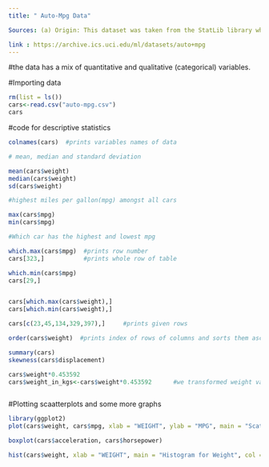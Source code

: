 ---
title: " Auto-Mpg Data"

Sources: (a) Origin: This dataset was taken from the StatLib library which is maintained at Carnegie Mellon University. The dataset was used in the 1983 American Statistical Association Exposition. (c) Date: July 7, 1993

link : https://archive.ics.uci.edu/ml/datasets/auto+mpg
---

#the data has a mix of quantitative and qualitative (categorical) variables.

#Importing data
```{r}
rm(list = ls())
cars<-read.csv("auto-mpg.csv")
cars
```

#code for descriptive statistics
```{r}
colnames(cars)  #prints variables names of data

# mean, median and standard deviation

mean(cars$weight)
median(cars$weight)
sd(cars$weight)

#highest miles per gallon(mpg) amongst all cars

max(cars$mpg)
min(cars$mpg)

#Which car has the highest and lowest mpg

which.max(cars$mpg)  #prints row number
cars[323,]           #prints whole row of table

which.min(cars$mpg)
cars[29,]


cars[which.max(cars$weight),]
cars[which.min(cars$weight),]

cars[c(23,45,134,329,397),]     #prints given rows

order(cars$weight)  #prints index of rows of columns and sorts them ascendingly

summary(cars)
skewness(cars$displacement)

cars$weight*0.453592
cars$weight_in_kgs<-cars$weight*0.453592      #we transformed weight variable in cars from pounds to kgs and created a new column called weight_in_kgs



```

#Plotting scaatterplots and some more graphs
```{r}
library(ggplot2)
plot(cars$weight, cars$mpg, xlab = "WEIGHT", ylab = "MPG", main = "Scatterplot for Weight vs MPG",col="blue",pch= 21)

boxplot(cars$acceleration, cars$horsepower)

hist(cars$weight, xlab = "WEIGHT", main = "Histogram for Weight", col = "brown" )

```

